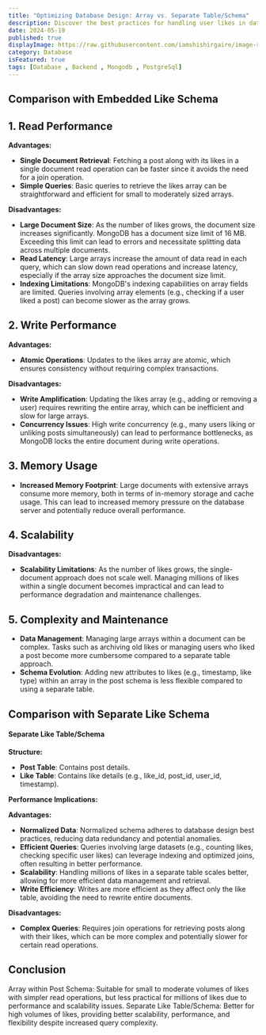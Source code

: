 ```yaml
---
title: "Optimizing Database Design: Array vs. Separate Table/Schema"
description: Discover the best practices for handling user likes in database schemas. Learn the advantages and disadvantages of storing likes in an array within the post schema versus using a separate table. Explore how these choices impact performance, scalability, and data management in MongoDB and SQL databases.
date: 2024-05-19
published: true
displayImage: https://raw.githubusercontent.com/iamshishirgaire/image-resources/master/blogs/react.webp
category: Database
isFeatured: true
tags: [Database , Backend , Mongodb , PostgreSql]
---
```


<Information variant="destructive" title="Note" description="In this blog post, we'll examine the database design choices for managing user likes in a blogging platform. Our focus will be on the Post schema, which stores blog post details, and the Like schema, which tracks user likes. We'll compare the performance and scalability of storing likes as an array within the Post schema versus using a separate Like schema.
" ></Information>






<Information title="Tl;DR" description="Storing likes in an array within the post schema is simpler and can be efficient for small to moderate volumes. However, using a separate table for likes offers better scalability, performance, and flexibility for handling millions of likes, despite added complexity in queries.
Storing millions of user likes in an array within the post schema can have significant performance implications compared to separating the like schema into its own table. Read the detailed blog below to understand the trade-offs and best practices for optimizing database designs." ></Information>





## Comparison with Embedded Like Schema

## 1. Read Performance

**Advantages:**
- **Single Document Retrieval**: Fetching a post along with its likes in a single document read operation can be faster since it avoids the need for a join operation.
- **Simple Queries**: Basic queries to retrieve the likes array can be straightforward and efficient for small to moderately sized arrays.

**Disadvantages:**
- **Large Document Size**: As the number of likes grows, the document size increases significantly. MongoDB has a document size limit of 16 MB. Exceeding this limit can lead to errors and necessitate splitting data across multiple documents.
- **Read Latency**: Large arrays increase the amount of data read in each query, which can slow down read operations and increase latency, especially if the array size approaches the document size limit.
- **Indexing Limitations**: MongoDB's indexing capabilities on array fields are limited. Queries involving array elements (e.g., checking if a user liked a post) can become slower as the array grows.

## 2. Write Performance

**Advantages:**
- **Atomic Operations**: Updates to the likes array are atomic, which ensures consistency without requiring complex transactions.

**Disadvantages:**
- **Write Amplification**: Updating the likes array (e.g., adding or removing a user) requires rewriting the entire array, which can be inefficient and slow for large arrays.
- **Concurrency Issues**: High write concurrency (e.g., many users liking or unliking posts simultaneously) can lead to performance bottlenecks, as MongoDB locks the entire document during write operations.

## 3. Memory Usage

- **Increased Memory Footprint**: Large documents with extensive arrays consume more memory, both in terms of in-memory storage and cache usage. This can lead to increased memory pressure on the database server and potentially reduce overall performance.

## 4. Scalability

**Disadvantages:**
- **Scalability Limitations**: As the number of likes grows, the single-document approach does not scale well. Managing millions of likes within a single document becomes impractical and can lead to performance degradation and maintenance challenges.

##  5. Complexity and Maintenance

- **Data Management**: Managing large arrays within a document can be complex. Tasks such as archiving old likes or managing users who liked a post become more cumbersome compared to a separate table approach.
- **Schema Evolution**: Adding new attributes to likes (e.g., timestamp, like type) within an array in the post schema is less flexible compared to using a separate table.

## Comparison with Separate Like Schema

#### Separate Like Table/Schema

**Structure:**
- **Post Table**: Contains post details.
- **Like Table**: Contains like details (e.g., like_id, post_id, user_id, timestamp).

**Performance Implications:**

**Advantages:**
- **Normalized Data**: Normalized schema adheres to database design best practices, reducing data redundancy and potential anomalies.
- **Efficient Queries**: Queries involving large datasets (e.g., counting likes, checking specific user likes) can leverage indexing and optimized joins, often resulting in better performance.
- **Scalability**: Handling millions of likes in a separate table scales better, allowing for more efficient data management and retrieval.
- **Write Efficiency**: Writes are more efficient as they affect only the like table, avoiding the need to rewrite entire documents.

**Disadvantages:**
- **Complex Queries**: Requires join operations for retrieving posts along with their likes, which can be more complex and potentially slower for certain read operations.

## Conclusion
Array within Post Schema: Suitable for small to moderate volumes of likes with simpler read operations, but less practical for millions of likes due to performance and scalability issues.
Separate Like Table/Schema: Better for high volumes of likes, providing better scalability, performance, and flexibility despite increased query complexity.